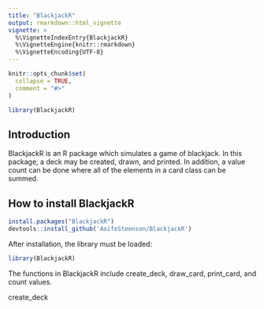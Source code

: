 ```yaml
---
title: "BlackjackR"
output: rmarkdown::html_vignette
vignette: >
  %\VignetteIndexEntry{BlackjackR}
  %\VignetteEngine{knitr::rmarkdown}
  %\VignetteEncoding{UTF-8}
---
```


```r
knitr::opts_chunk$set(
  collapse = TRUE,
  comment = "#>"
)
```

```r
library(BlackjackR)
```

## Introduction
BlackjackR is an R package which simulates a game of blackjack. In this package, a deck may be created, drawn, and printed. In addition, a value count can be done where all of the elements in a card class can be summed.   


## How to install BlackjackR
```r
install.packages("BlackjackR")
devtools::install_github('AoifeSteenson/BlackjackR')
```

After installation, the library must be loaded: 
```r
library(BlackjackR)
```

The functions in BlackjackR include create_deck, draw_card, print_card, and count values. 

create_deck 
